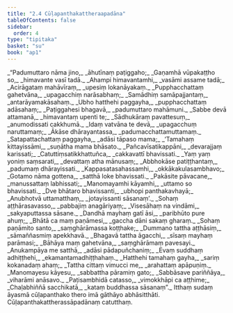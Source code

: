 ```yaml
---
title: "2.4 Cūḷapanthakattheraapadāna"
tableOfContents: false
sidebar:
  order: 4
type: "tipitaka"
basket: "su"
book: "ap1"
---
```



<DynamicBreadcrumb />

<Division number="35" book="ap1" bookNo="20" page="63">

<Paragraph number="736" type="verses" book="ap1">
_“Padumuttaro nāma jino,_  
_āhutīnaṃ paṭiggaho;_  
_Gaṇamhā vūpakaṭṭho so,_  
_himavante vasī tadā._  

</Paragraph>

</Division>
<Division number="36" book="ap1" bookNo="20" page="63">

<Paragraph number="737" type="verses" book="ap1">
_Ahampi himavantamhi,_  
_vasāmi assame tadā;_  
_Acirāgataṃ mahāvīraṃ,_  
_upesiṃ lokanāyakaṃ._  

</Paragraph>

</Division>
<Division number="37" book="ap1" bookNo="20" page="63">

<Paragraph number="738" type="verses" book="ap1">
_Pupphacchattaṃ gahetvāna,_  
_upagacchiṃ narāsabhaṃ;_  
_Samādhiṃ samāpajjantaṃ,_  
_antarāyamakāsahaṃ._  

</Paragraph>

</Division>
<Division number="38" book="ap1" bookNo="20" page="63">

<Paragraph number="739" type="verses" book="ap1">
_Ubho hatthehi paggayha,_  
_pupphacchattaṃ adāsahaṃ;_  
_Paṭiggahesi bhagavā,_  
_padumuttaro mahāmuni._  

</Paragraph>

</Division>
<Division number="39" book="ap1" bookNo="20" page="63">

<Paragraph number="740" type="verses" book="ap1">
_Sabbe devā attamanā,_  
_himavantaṃ upenti te;_  
_Sādhukāraṃ pavattesuṃ,_  
_anumodissati cakkhumā._  

</Paragraph>

</Division>
<Division number="40" book="ap1" bookNo="20" page="63">

<Paragraph number="741" type="verses" book="ap1">
_Idaṃ vatvāna te devā,_  
_upagacchuṃ naruttamaṃ;_  
_Ākāse dhārayantassa,_  
_padumacchattamuttamaṃ._  

</Paragraph>

</Division>
<Division number="41" book="ap1" bookNo="20" page="63">

<Paragraph number="742" type="verses" book="ap1">
_Satapattachattaṃ paggayha,_  
_adāsi tāpaso mama;_  
_‘Tamahaṃ kittayissāmi,_  
_suṇātha mama bhāsato._  

</Paragraph>

</Division>
<Division number="42" book="ap1" bookNo="20" page="63">

<Paragraph number="743" type="verses" book="ap1">
_Pañcavīsatikappāni,_  
_devarajjaṃ karissati;_  
_Catuttiṃsatikkhattuñca,_  
_cakkavattī bhavissati._  

</Paragraph>

</Division>
<Division number="43" book="ap1" bookNo="20" page="64">

<Paragraph number="744" type="verses" book="ap1">
_Yaṃ yaṃ yoniṃ saṃsarati,_  
_devattaṃ atha mānusaṃ;_  
_Abbhokāse patiṭṭhantaṃ,_  
_padumaṃ dhārayissati._  

</Paragraph>

</Division>
<Division number="44" book="ap1" bookNo="20" page="64">

<Paragraph number="745" type="verses" book="ap1">
_Kappasatasahassamhi,_  
_okkākakulasambhavo;_  
_Gotamo nāma gottena,_  
_satthā loke bhavissati._  

</Paragraph>

</Division>
<Division number="45" book="ap1" bookNo="20" page="64">

<Paragraph number="746" type="verses" book="ap1">
_Pakāsite pāvacane,_  
_manussattaṃ labhissati;_  
_Manomayamhi kāyamhi,_  
_uttamo so bhavissati._  

</Paragraph>

</Division>
<Division number="46" book="ap1" bookNo="20" page="64">

<Paragraph number="747" type="verses" book="ap1">
_Dve bhātaro bhavissanti,_  
_ubhopi panthakavhayā;_  
_Anubhotvā uttamatthaṃ,_  
_jotayissanti sāsanaṃ’._  

</Paragraph>

</Division>
<Division number="47" book="ap1" bookNo="20" page="64">

<Paragraph number="748" type="verses" book="ap1">
_Sohaṃ aṭṭhārasavasso,_  
_pabbajiṃ anagāriyaṃ;_  
_Visesāhaṃ na vindāmi,_  
_sakyaputtassa sāsane._  

</Paragraph>

</Division>
<Division number="48" book="ap1" bookNo="20" page="64">

<Paragraph number="749" type="verses" book="ap1">
_Dandhā mayhaṃ gatī āsi,_  
_paribhūto pure ahuṃ;_  
_Bhātā ca maṃ paṇāmesi,_  
_gaccha dāni sakaṃ gharaṃ._  

</Paragraph>

</Division>
<Division number="49" book="ap1" bookNo="20" page="64">

<Paragraph number="750" type="verses" book="ap1">
_Sohaṃ paṇāmito santo,_  
_saṃghārāmassa koṭṭhake;_  
_Dummano tattha aṭṭhāsiṃ,_  
_sāmaññasmiṃ apekkhavā._  

</Paragraph>

</Division>
<Division number="50" book="ap1" bookNo="20" page="64">

<Paragraph number="751" type="verses" book="ap1">
_Bhagavā tattha āgacchi,_  
_sīsaṃ mayhaṃ parāmasi;_  
_Bāhāya maṃ gahetvāna,_  
_saṃghārāmaṃ pavesayi._  

</Paragraph>

</Division>
<Division number="51" book="ap1" bookNo="20" page="64">

<Paragraph number="752" type="verses" book="ap1">
_Anukampāya me satthā,_  
_adāsi pādapuñchaniṃ;_  
_Evaṃ suddhaṃ adhiṭṭhehi,_  
_ekamantamadhiṭṭhahaṃ._  

</Paragraph>

</Division>
<Division number="52" book="ap1" bookNo="20" page="64">

<Paragraph number="753" type="verses" book="ap1">
_Hatthehi tamahaṃ gayha,_  
_sariṃ kokanadaṃ ahaṃ;_  
_Tattha cittaṃ vimucci me,_  
_arahattaṃ apāpuṇiṃ._  

</Paragraph>

</Division>
<Division number="53" book="ap1" bookNo="20" page="64">

<Paragraph number="754" type="verses" book="ap1">
_Manomayesu kāyesu,_  
_sabbattha pāramiṃ gato;_  
_Sabbāsave pariññāya,_  
_viharāmi anāsavo._  

</Paragraph>

</Division>
<Division number="54" book="ap1" bookNo="20" page="64">

<Paragraph number="755" type="verses" book="ap1">
_Paṭisambhidā catasso,_  
_vimokkhāpi ca aṭṭhime;_  
_Chaḷabhiññā sacchikatā,_  
_kataṃ buddhassa sāsanaṃ”._  

</Paragraph>

<Paragraph number="756" book="ap1">
Itthaṃ sudaṃ āyasmā cūḷapanthako thero imā gāthāyo abhāsitthāti.

</Paragraph>
</Division>

<Paragraph number="757" type="center" book="ap1">
Cūḷapanthakattherassāpadānaṃ catutthaṃ.
</Paragraph>